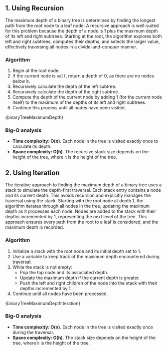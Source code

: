 

## 1. Using Recursion

The maximum depth of a binary tree is determined by finding the longest path from the root node to a leaf node. A recursive approach is well-suited for this problem because the depth of a node is 1 plus the maximum depth of its left and right subtrees. Starting at the root, the algorithm explores both left and right subtrees, computes their depths, and selects the larger value, effectively traversing all nodes in a divide-and-conquer manner.

### Algorithm

1. Begin at the root node.
2. If the current node is `null`, return a depth of 0, as there are no nodes below it.
3. Recursively calculate the depth of the left subtree.
4. Recursively calculate the depth of the right subtree.
5. Compute the depth of the current node by adding 1 (for the current node itself) to the maximum of the depths of its left and right subtrees.
6. Continue this process until all nodes have been visited.

<MDXCodeBlock>{binaryTreeMaximumDepth}</MDXCodeBlock>

### Big-O analysis

- **Time complexity: O(n)**. Each node in the tree is visited exactly once to calculate its depth.
- **Space complexity: O(h)**. The recursive stack size depends on the height of the tree, where `h` is the height of the tree.

## 2. Using Iteration

The iterative approach to finding the maximum depth of a binary tree uses a stack to simulate the depth-first traversal. Each stack entry contains a node and its current depth. This avoids recursion and explicitly manages the traversal using the stack. Starting with the root node at depth 1, the algorithm iterates through all nodes in the tree, updating the maximum depth as it processes each node. Nodes are added to the stack with their depths incremented by 1, representing the next level of the tree. This approach ensures every path from the root to a leaf is considered, and the maximum depth is recorded.

### Algorithm

1. Initialize a stack with the root node and its initial depth set to 1.
2. Use a variable to keep track of the maximum depth encountered during traversal.
3. While the stack is not empty:
   - Pop the top node and its associated depth.
   - Update the maximum depth if the current depth is greater.
   - Push the left and right children of the node into the stack with their depths incremented by 1.
4. Continue until all nodes have been processed.

<MDXCodeBlock>{binaryTreeMaximumDepthIteration}</MDXCodeBlock>

### Big-O analysis

- **Time complexity: O(n)**. Each node in the tree is visited exactly once during the traversal.
- **Space complexity: O(h)**. The stack size depends on the height of the tree, where `h` is the height of the tree.
